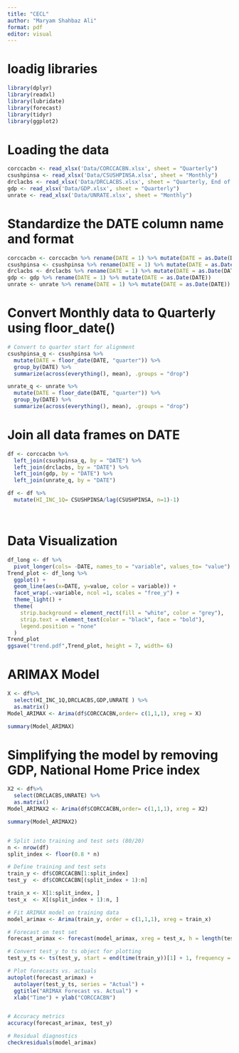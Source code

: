 ```yaml
---
title: "CECL"
author: "Maryam Shahbaz Ali"
format: pdf
editor: visual
---
```


# loadig libraries
```r
library(dplyr)
library(readxl)
library(lubridate)
library(forecast)
library(tidyr)
library(ggplot2)
```

# Loading the data
```r
corccacbn <- read_xlsx('Data/CORCCACBN.xlsx', sheet = "Quarterly")
csushpinsa <- read_xlsx('Data/CSUSHPINSA.xlsx', sheet = "Monthly")
drclacbs <- read_xlsx('Data/DRCLACBS.xlsx', sheet = "Quarterly, End of Period")
gdp <- read_xlsx('Data/GDP.xlsx', sheet = "Quarterly")
unrate <- read_xlsx('Data/UNRATE.xlsx', sheet = "Monthly")
```

# Standardize the DATE column name and format
```r
corccacbn <- corccacbn %>% rename(DATE = 1) %>% mutate(DATE = as.Date(DATE))
csushpinsa <- csushpinsa %>% rename(DATE = 1) %>% mutate(DATE = as.Date(DATE))
drclacbs <- drclacbs %>% rename(DATE = 1) %>% mutate(DATE = as.Date(DATE))
gdp <- gdp %>% rename(DATE = 1) %>% mutate(DATE = as.Date(DATE))
unrate <- unrate %>% rename(DATE = 1) %>% mutate(DATE = as.Date(DATE))
```

# Convert Monthly data to Quarterly using floor_date()
```r
# Convert to quarter start for alignment
csushpinsa_q <- csushpinsa %>%
  mutate(DATE = floor_date(DATE, "quarter")) %>%
  group_by(DATE) %>%
  summarize(across(everything(), mean), .groups = "drop")

unrate_q <- unrate %>%
  mutate(DATE = floor_date(DATE, "quarter")) %>%
  group_by(DATE) %>%
  summarize(across(everything(), mean), .groups = "drop")
```

# Join all data frames on DATE
```r
df <- corccacbn %>%
  left_join(csushpinsa_q, by = "DATE") %>%
  left_join(drclacbs, by = "DATE") %>%
  left_join(gdp, by = "DATE") %>%
  left_join(unrate_q, by = "DATE")
```

```r
df <- df %>%
  mutate(HI_INC_1Q= CSUSHPINSA/lag(CSUSHPINSA, n=1)-1)




```

# Data Visualization

```r
df_long <- df %>%
  pivot_longer(cols= -DATE, names_to = "variable", values_to= "value")
Trend_plot <- df_long %>% 
  ggplot() + 
  geom_line(aes(x=DATE, y=value, color = variable)) +
  facet_wrap(.~variable, ncol =1, scales = "free_y") +
  theme_light() +
  theme(
    strip.background = element_rect(fill = "white", color = "grey"),
    strip.text = element_text(color = "black", face = "bold"), 
    legend.position = "none"
  )
Trend_plot
ggsave("trend.pdf",Trend_plot, height = 7, width= 6)

```









# ARIMAX Model 
```r
X <- df%>%
  select(HI_INC_1Q,DRCLACBS,GDP,UNRATE ) %>%
  as.matrix()
Model_ARIMAX <- Arima(df$CORCCACBN,order= c(1,1,1), xreg = X)

summary(Model_ARIMAX)
```
# Simplifying the model by removing GDP, National Home Price index
```r
X2 <- df%>%
  select(DRCLACBS,UNRATE) %>%
  as.matrix()
Model_ARIMAX2 <- Arima(df$CORCCACBN,order= c(1,1,1), xreg = X2)

summary(Model_ARIMAX2)



```
```r
# Split into training and test sets (80/20)
n <- nrow(df)
split_index <- floor(0.8 * n)

# Define training and test sets
train_y <- df$CORCCACBN[1:split_index]
test_y  <- df$CORCCACBN[(split_index + 1):n]

train_x <- X[1:split_index, ]
test_x  <- X[(split_index + 1):n, ]

# Fit ARIMAX model on training data
model_arimax <- Arima(train_y, order = c(1,1,1), xreg = train_x)

# Forecast on test set
forecast_arimax <- forecast(model_arimax, xreg = test_x, h = length(test_y))

# Convert test_y to ts object for plotting
test_y_ts <- ts(test_y, start = end(time(train_y))[1] + 1, frequency = 4)  # Assuming quarterly

# Plot forecasts vs. actuals
autoplot(forecast_arimax) +
  autolayer(test_y_ts, series = "Actual") +
  ggtitle("ARIMAX Forecast vs. Actual") +
  xlab("Time") + ylab("CORCCACBN")


# Accuracy metrics
accuracy(forecast_arimax, test_y)

# Residual diagnostics
checkresiduals(model_arimax)

```

 
